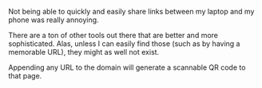 
Not being able to quickly and easily share links between my laptop and my phone was really annoying.

There are a ton of other tools out there that are better and more sophisticated. Alas, unless I can easily find those (such as by having a memorable URL), they might as well not exist.

Appending any URL to the domain will generate a scannable QR code to that page.
